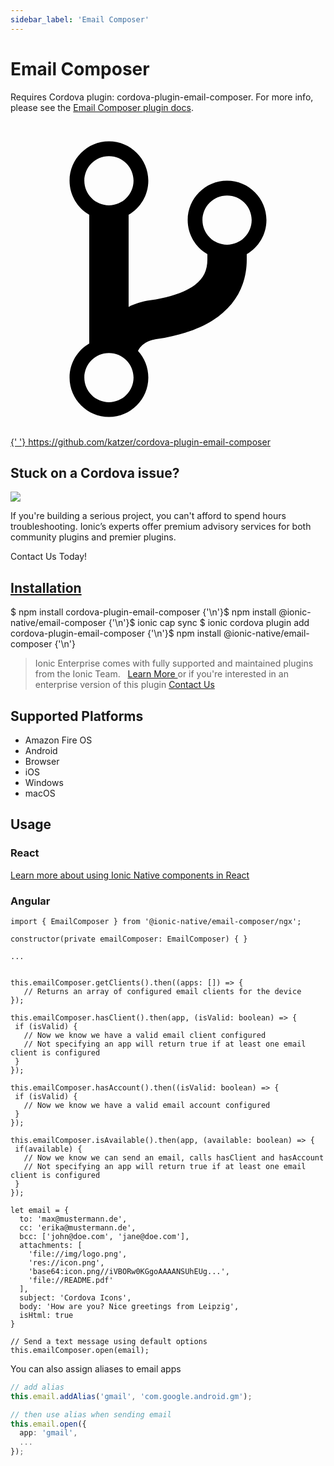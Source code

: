 ```yaml
---
sidebar_label: 'Email Composer'
---
```



# Email Composer

Requires Cordova plugin: cordova-plugin-email-composer. For more info, please see the [Email Composer plugin docs](https://github.com/hypery2k/cordova-email-plugin).

<p>
  <a href="https://github.com/katzer/cordova-plugin-email-composer" target="_blank" rel="noopener" className="git-link">
    <svg viewBox="0 0 512 512">
      <path d="M416 160c0-35.3-28.7-64-64-64s-64 28.7-64 64c0 23.7 12.9 44.3 32 55.4v8.6c0 19.9-7.8 33.7-25.3 44.9-15.4 9.8-38.1 17.1-67.5 21.5-14 2.1-25.7 6-35.2 10.7V151.4c19.1-11.1 32-31.7 32-55.4 0-35.3-28.7-64-64-64S96 60.7 96 96c0 23.7 12.9 44.3 32 55.4v209.2c-19.1 11.1-32 31.7-32 55.4 0 35.3 28.7 64 64 64s64-28.7 64-64c0-16.6-6.3-31.7-16.7-43.1 1.9-4.9 9.7-16.3 29.4-19.3 38.8-5.8 68.9-15.9 92.3-30.8 36-22.8 55-57 55-98.8v-8.6c19.1-11.1 32-31.7 32-55.4zM160 56c22.1 0 40 17.9 40 40s-17.9 40-40 40-40-17.9-40-40 17.9-40 40-40zm0 400c-22.1 0-40-17.9-40-40s17.9-40 40-40 40 17.9 40 40-17.9 40-40 40zm192-256c-22.1 0-40-17.9-40-40s17.9-40 40-40 40 17.9 40 40-17.9 40-40 40z"></path>
    </svg>{' '}
    https://github.com/katzer/cordova-plugin-email-composer
  </a>
</p>

<h2>Stuck on a Cordova issue?</h2>
<DocsCard
  className="cordova-ee-card"
  header="Don't waste precious time on plugin issues."
  href="https://ionicframework.com/sales?product_of_interest=Ionic%20Native"
>
  <div>
    <img src={require('./_assets/img/native-cordova-bot.png').default} class="cordova-ee-img" />
    <p>
      If you're building a serious project, you can't afford to spend hours troubleshooting. Ionic’s experts offer
      premium advisory services for both community plugins and premier plugins.
    </p>
    <DocsButton className="native-ee-detail">Contact Us Today!</DocsButton>
  </div>
</DocsCard>

<h2 id="installation">
  <a href="#installation">Installation</a>
</h2>
<Tabs
  groupId="runtime"
  defaultValue="Capacitor"
  values={[
    { value: 'Capacitor', label: 'Capacitor' },
    { value: 'Cordova', label: 'Cordova' },
    { value: 'Enterprise', label: 'Enterprise' },
  ]}
>
  <TabItem value="Capacitor">
    <CodeBlock className="language-shell">
      $ npm install cordova-plugin-email-composer {'\n'}$ npm install @ionic-native/email-composer {'\n'}$ ionic cap
      sync
    </CodeBlock>
  </TabItem>
  <TabItem value="Cordova">
    <CodeBlock className="language-shell">
      $ ionic cordova plugin add cordova-plugin-email-composer {'\n'}$ npm install @ionic-native/email-composer {'\n'}
    </CodeBlock>
  </TabItem>
  <TabItem value="Enterprise">
    <blockquote>
      Ionic Enterprise comes with fully supported and maintained plugins from the Ionic Team. &nbsp;
      <a class="btn" href="https://ionic.io/docs/premier-plugins">
        Learn More
      </a> or if you're interested in an enterprise version of this plugin <a
        class="btn"
        href="https://ionicframework.com/sales?product_of_interest=Ionic%20Enterprise%20Engine"
      >
        Contact Us
      </a>
    </blockquote>
  </TabItem>
</Tabs>

## Supported Platforms

- Amazon Fire OS
- Android
- Browser
- iOS
- Windows
- macOS

## Usage

### React

[Learn more about using Ionic Native components in React](../native-community.mdx#react)

### Angular

```tsx
import { EmailComposer } from '@ionic-native/email-composer/ngx';

constructor(private emailComposer: EmailComposer) { }

...


this.emailComposer.getClients().then((apps: []) => {
   // Returns an array of configured email clients for the device
});

this.emailComposer.hasClient().then(app, (isValid: boolean) => {
 if (isValid) {
   // Now we know we have a valid email client configured
   // Not specifying an app will return true if at least one email client is configured
 }
});

this.emailComposer.hasAccount().then((isValid: boolean) => {
 if (isValid) {
   // Now we know we have a valid email account configured
 }
});

this.emailComposer.isAvailable().then(app, (available: boolean) => {
 if(available) {
   // Now we know we can send an email, calls hasClient and hasAccount
   // Not specifying an app will return true if at least one email client is configured
 }
});

let email = {
  to: 'max@mustermann.de',
  cc: 'erika@mustermann.de',
  bcc: ['john@doe.com', 'jane@doe.com'],
  attachments: [
    'file://img/logo.png',
    'res://icon.png',
    'base64:icon.png//iVBORw0KGgoAAAANSUhEUg...',
    'file://README.pdf'
  ],
  subject: 'Cordova Icons',
  body: 'How are you? Nice greetings from Leipzig',
  isHtml: true
}

// Send a text message using default options
this.emailComposer.open(email);
```

You can also assign aliases to email apps

```ts
// add alias
this.email.addAlias('gmail', 'com.google.android.gm');

// then use alias when sending email
this.email.open({
  app: 'gmail',
  ...
});
```
